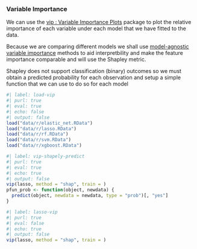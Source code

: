 ### Variable Importance

We can use the [vip : Variable Importance Plots](https://koalaverse.github.io/vip/) package to plot the relative
importance of each variable under each model that we have fitted to the data.

Because we are comparing different models we shall use [model-agnostic variable
importance](https://koalaverse.github.io/vip/articles/vip.html#model-agnostic-vi) methods to aid interpretbility and
make the feature importance comparable and will use the Shapley metric.

Shapley does not support classification (binary) outcomes so we must  obtain a predicted probability for each
observation and setup a simple function that we can use to do so for each model

``` r
#| label: load-vip
#| purl: true
#| eval: true
#| echo: false
#| output: false
load("data/r/elastic_net.RData")
load("data/r/lasso.RData")
load("data/r/rf.RData")
load("data/r/svm.RData")
load("data/r/xgboost.RData")
```

```r
#| label: vip-shapely-predict
#| purl: true
#| eval: true
#| echo: true
#| output: false
vip(lasso, method = "shap", train = )
pfun_prob <- function(object, newdata) {
  predict(object, newdata = newdata, type = "prob")[, "yes"]
}
```

```r
#| label: lasso-vip
#| purl: true
#| eval: false
#| echo: true
#| output: false
vip(lasso, method = "shap", train = )
```
